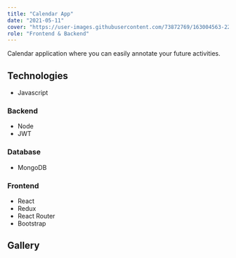 ```yaml
---
title: "Calendar App"
date: "2021-05-11"
cover: "https://user-images.githubusercontent.com/73872769/163004563-22d01b5b-d30d-4da2-94cd-36c4f865ea71.png"
role: "Frontend & Backend"
---
```


Calendar application where you can easily annotate your future activities.

## Technologies

- Javascript

### Backend

- Node
- JWT

### Database

- MongoDB

### Frontend

- React
- Redux
- React Router
- Bootstrap

## Gallery

<GalleryImage
  alt="calendar"
  image="https://user-images.githubusercontent.com/73872769/163004563-22d01b5b-d30d-4da2-94cd-36c4f865ea71.png"
  caption="The calendar. You can alternate between month, week, day and 
schedule"
/>

<GalleryImage
  alt="create event"
  image="https://user-images.githubusercontent.com/73872769/163004606-2a75d9c2-86e1-4631-9074-f7c3dc7f2f5e.png"
  caption="Creating an event"
/>
